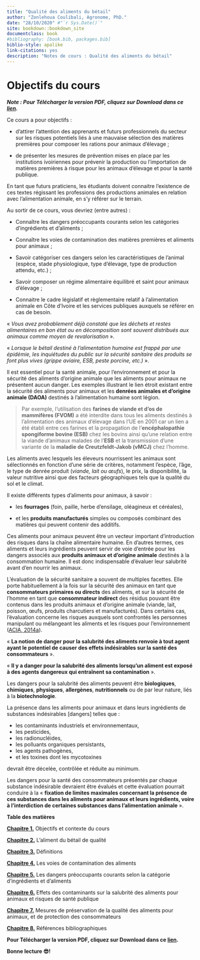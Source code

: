 ```yaml
--- 
title: "Qualité des aliments du bétail"
author: "Zonlehoua Coulibali, Agronome, PhD."
date: "28/10/2020" #"`r Sys.Date()`"
site: bookdown::bookdown_site
documentclass: book
#bibliography: [book.bib, packages.bib]
biblio-style: apalike
link-citations: yes
description: "Notes de cours : Qualité des aliments du bétail"
---
```


# Objectifs du cours{#objectif}

_**Note : Pour Télécharger la version PDF, cliquez sur Download dans ce [lien](https://github.com/rgoals/Qualite/blob/master/Qualite.pdf).**_

Ce cours a pour objectifs :

-	d’attirer l’attention des apprenants et futurs professionnels du secteur sur les risques potentiels liés à une mauvaise sélection des matières premières pour composer les rations pour animaux d’élevage ; 

-	de présenter les mesures de prévention mises en place par les institutions ivoiriennes pour prévenir la production ou l’importation de matières premières à risque pour les animaux d’élevage et pour la santé publique. 

En tant que futurs praticiens, les étudiants doivent connaitre l’existence de ces textes régissant les professions des productions animales en relation avec l’alimentation animale, en s’y référer sur le terrain.

Au sortir de ce cours, vous devriez (entre autres) :

- Connaître les dangers préoccupants courants selon les catégories d’ingrédients et d’aliments ;

- Connaître les voies de contamination des matières premières et aliments pour animaux ;

- Savoir catégoriser ces dangers selon les caractéristiques de l’animal (espèce, stade physiologique, type d’élevage, type de production attendu, etc.) ;

- Savoir composer un régime alimentaire équilibré et saint pour animaux d’élevage ;

- Connaitre le cadre législatif et règlementaire relatif à l’alimentation animale en Côte d’Ivoire et les services publiques auxquels se référer en cas de besoin.

« _Vous avez probablement déjà constaté que les déchets et restes alimentaires en bon état ou en décomposition sont souvent distribués aux animaux comme moyen de revalorisation_ ».

« _Lorsque le bétail destiné à l'alimentation humaine est frappé par une épidémie, les inquiétudes du public sur la sécurité sanitaire des produits se font plus vives (grippe aviaire, ESB, peste porcine, etc.)_ ».

Il est essentiel pour la santé animale, pour l’environnement et pour la sécurité des aliments d’origine animale que les aliments pour animaux ne présentent aucun danger. Les exemples illustrant le lien étroit existant entre la sécurité des aliments pour animaux et les **denrées animales et d'origine animale (DAOA)** destinés à l'alimentation humaine sont légion.

>  Par exemple, l’utilisation  des **farines de viande et d’os de mammifères (FVOM)** a été interdite dans tous les aliments destinés à l’alimentation des animaux d’élevage dans l'UE en 2001 car un lien a été établi entre ces farines et la propagation de l’**encéphalopathie spongiforme bovine (ESB)** chez les bovins ainsi qu'une relation entre la viande d'animaux malades de l’**ESB** et la transmission d'une variante de la **maladie de Creutzfeldt-Jakob (vMCJ)** chez l’homme.

Les aliments avec lesquels les éleveurs nourrissent les animaux sont sélectionnés en fonction d'une série de critères, notamment l’espèce, l’âge, le type de denrée produit (_viande, lait ou œufs_), le prix, la disponibilité, la valeur nutritive ainsi que des facteurs géographiques tels que la qualité du sol et le climat. 

Il existe différents types d'aliments pour animaux, à savoir :

-	les **fourrages** (foin, paille, herbe d'ensilage, oléagineux et céréales),

-	et les **produits manufacturés** simples ou composés combinant des matières qui peuvent contenir des additifs.

Ces aliments pour animaux peuvent être un vecteur important d’introduction des risques dans la chaîne alimentaire humaine. En d’autres termes, ces aliments et leurs ingrédients peuvent servir de voie d'entrée pour les dangers associés aux **produits animaux et d’origine animale** destinés à la consommation humaine. Il est donc indispensable d’évaluer leur salubrité avant d’en nourrir les animaux. 

L’évaluation de la sécurité sanitaire a souvent de multiples facettes. Elle porte habituellement à la fois sur la sécurité des animaux en tant que **consommateurs primaires ou directs** des aliments, et sur la sécurité de l’homme en tant que **consommateur indirect** des résidus pouvant être contenus dans les produits animaux et d’origine animale (viande, lait, poisson, œufs, produits charcutiers et manufacturés). Dans certains cas, l’évaluation concerne les risques auxquels sont confrontés les personnes manipulant ou mélangeant les aliments et les risques pour l’environnement ([ACIA, 2014a](https://www.inspection.gc.ca/sante-des-animaux/aliments-du-betail/consultations/identification-des-dangers-des-aliments-du-betail/fra/1399399411768/1399399412471#a31)).

« **La notion de danger pour la salubrité des aliments renvoie à tout agent ayant le potentiel de causer des effets indésirables sur la santé des consommateurs** ». 

« **Il y a danger pour la salubrité des aliments lorsqu'un aliment est exposé à des agents dangereux qui entraînent sa contamination** ».

Les dangers pour la salubrité des aliments peuvent être **biologiques**, **chimiques**, **physiques**, **allergènes**, **nutritionnels** ou de par leur nature, liés à la **biotechnologie**.

La présence dans les aliments pour animaux et dans leurs ingrédients de substances indésirables [dangers] telles que :

-	les contaminants industriels et environnementaux, 
-	les pesticides, 
-	les radionucléides, 
-	les polluants organiques persistants, 
-	les agents pathogènes, 
-	et les toxines dont les mycotoxines 

devrait être décelée, contrôlée et réduite au minimum. 

Les dangers pour la santé des consommateurs présentés par chaque substance indésirable devraient être évalués et cette évaluation pourrait conduire à la « **fixation de limites maximales concernant la présence de ces substances dans les aliments pour animaux et leurs ingrédients, voire à l'interdiction de certaines substances dans l'alimentation animale** ».

**Table des matières**

[**Chapitre 1.**](https://rgoals.github.io/Qualite/index.html) Objectifs et contexte du cours

[**Chapitre 2.**](https://rgoals.github.io/Qualite.html) L'aliment du bétail de qualité

[**Chapitre 3.**](https://rgoals.github.io/Qualite/definitions.html) Définitions

[**Chapitre 4.**](https://rgoals.github.io/Qualite/voies.html) Les voies de contamination des aliments

[**Chapitre 5.**](https://rgoals.github.io/Qualite/dangers.html) Les dangers préoccupants courants selon la catégorie d'ingrédients et d'aliments

[**Chapitre 6.**](https://rgoals.github.io/Qualite/effets.html) Effets des contaminants sur la salubrité des aliments pour animaux et risques de santé publique

[**Chapitre 7.**](https://rgoals.github.io/Qualite/mesures.html) Mesures de préservation de la qualité des aliments pour animaux, et de protection des consommateurs

[**Chapitre 8.**](https://rgoals.github.io/Qualite/references.html) Références bibliographiques

**Pour Télécharger la version PDF, cliquez sur Download dans ce [lien](https://github.com/rgoals/Qualite/blob/master/Qualite.pdf).**

**Bonne lecture 😎!**